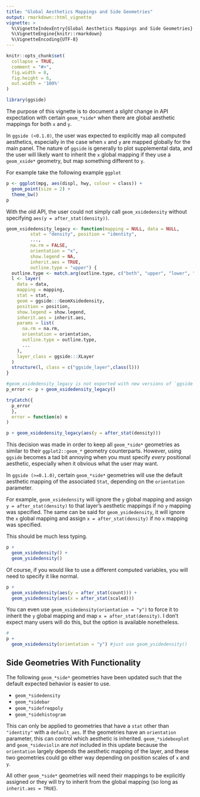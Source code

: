 ```yaml
---
title: "Global Aesthetics Mappings and Side Geometries"
output: rmarkdown::html_vignette
vignette: >
  %\VignetteIndexEntry{Global Aesthetics Mappings and Side Geometries}
  %\VignetteEngine{knitr::rmarkdown}
  %\VignetteEncoding{UTF-8}
---
```


```r
knitr::opts_chunk$set(
  collapse = TRUE,
  comment = "#>",
  fig.width = 8,
  fig.height = 6,
  out.width = '100%'
)
```

```r
library(ggside)
```

The purpose of this vignette is to document a _slight_ change in API expectation with certain `geom_*side*` when there are global aesthetic mappings for both `x` and `y`.

In `ggside (<0.1.0)`, the user was expected to explicitly map all computed aesthetics, especially in the case when `x` and `y` are mapped globally for the main panel. The nature of `ggside` is generally to plot supplemental data, and the user will likely want to inherit the `x` global mapping if they use a `geom_xside*` geometry, but map something different to `y`.

For example take the following example `ggplot`

```r
p <- ggplot(mpg, aes(displ, hwy, colour = class)) +
  geom_point(size = 2) +
  theme_bw()
p
```

With the old API, the user could not simply call `geom_xsidedensity` without specifying `aes(y = after_stat(density))`.

```r
geom_xsidedensity_legacy <- function(mapping = NULL, data = NULL,
         stat = "density", position = "identity",
         ...,
         na.rm = FALSE,
         orientation = "x",
         show.legend = NA,
         inherit.aes = TRUE,
         outline.type = "upper") {
  outline.type <- match.arg(outline.type, c("both", "upper", "lower", "full"))
  l <- layer(
    data = data,
    mapping = mapping,
    stat = stat,
    geom = ggside:::GeomXsidedensity,
    position = position,
    show.legend = show.legend,
    inherit.aes = inherit.aes,
    params = list(
      na.rm = na.rm,
      orientation = orientation,
      outline.type = outline.type,
      ...
    ),
    layer_class = ggside:::XLayer
  )
  structure(l, class = c("ggside_layer",class(l)))
}
```

``` r
#geom_xsidedensity_legacy is not exported with new versions of `ggside`
p_error <- p + geom_xsidedensity_legacy()

tryCatch({
  p_error
  },
  error = function(e) e
)

```

```r
p + geom_xsidedensity_legacy(aes(y = after_stat(density)))
```

This decision was made in order to keep all `geom_*side*` geometries as similar to their `ggplot2::geom_*` geometry counterparts. However, using `ggside` becomes a tad bit annoying when you must specify _*every*_ positional aesthetic, especially when it obvious what the user may want.

In `ggside (>=0.1.0)`, certain `geom_*side*` geometries will use the default aesthetic mapping of the associated `Stat`, depending on the `orientation` parameter.

For example, `geom_xsidedensity` will ignore the `y` global mapping and assign `y = after_stat(density)` to that layer's aesthetic mappings if no `y` mapping was specified. The same can be said for `geom_ysidedensity`, it will ignore the `x` global mapping and assign `x = after_stat(density)` if no `x` mapping was specified.

This should be much less typing.

```r
p + 
  geom_xsidedensity() +
  geom_ysidedensity()
```


Of course, if you would like to use a different computed variables, you will need to specify it like normal.

```r
p + 
  geom_xsidedensity(aes(y = after_stat(count))) +
  geom_ysidedensity(aes(x = after_stat(scaled)))
```


You can even use `geom_xsidedensity(orientation = "y")` to force it to inherit the `y` global mapping and map `x = after_stat(density)`. I don't expect many users will do this, but the option is available nonetheless. 

```r
#
p + 
  geom_xsidedensity(orientation = "y") #just use geom_ysidedensity()  ¯\_(ツ)_/¯
```


## Side Geometries With Functionality

The following `geom_*side*` geometries have been updated such that the default expected behavior is easier to use.

* `geom_*sidedensity`
* `geom_*sidebar`
* `geom_*sidefreqpoly` 
* `geom_*sidehistogram`

This can only be applied to geometries that have a `stat` other than `"identity"` with a `default_aes`. If the geometries have an `orientation` parameter, this can control which aesthetic is inherited. `geom_*sideboxplot` and `geom_*sideviolin` are *not* included in this update because the `orientation` largely depends the aesthetic mapping of the layer, and these two geometries could go either way depending on position scales of `x` and `y`.

All other `geom_*side*` geometries will need their mappings to be explicitly assigned or they will try to inherit from the global mapping (so long as `inherit.aes = TRUE`).
